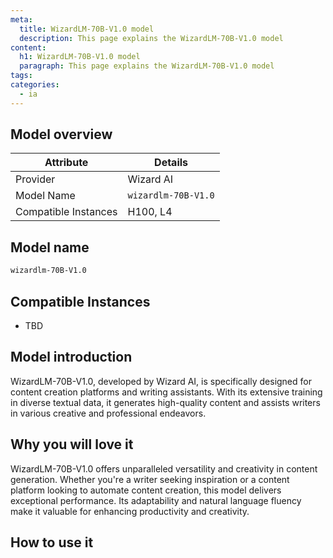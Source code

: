 ```yaml
---
meta:
  title: WizardLM-70B-V1.0 model
  description: This page explains the WizardLM-70B-V1.0 model
content:
  h1: WizardLM-70B-V1.0 model
  paragraph: This page explains the WizardLM-70B-V1.0 model
tags: 
categories:
  - ia
---
```


## Model overview

| Attribute       | Details                            |
|-----------------|------------------------------------|
| Provider        | Wizard AI                          |
| Model Name      | `wizardlm-70B-V1.0`                |
| Compatible Instances | H100, L4                      |

## Model name

```bash
wizardlm-70B-V1.0
```

## Compatible Instances

- TBD

## Model introduction

WizardLM-70B-V1.0, developed by Wizard AI, is specifically designed for content creation platforms and writing assistants.
With its extensive training in diverse textual data, it generates high-quality content and assists writers in various creative and professional endeavors.

## Why you will love it

WizardLM-70B-V1.0 offers unparalleled versatility and creativity in content generation. Whether you're a writer seeking inspiration or a content platform looking to automate content creation, this model delivers exceptional performance.
Its adaptability and natural language fluency make it valuable for enhancing productivity and creativity.

## How to use it 
